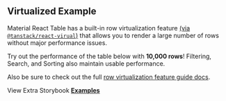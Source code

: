 
<Head>
  <title>Material React Table Docs - Virtualized Example</title>
  <meta
    name="description"
    content="An example of a Material React Table with virtualization enabled to achieve higher performance when rendering large data sets"
  />
</Head>

## Virtualized Example

Material React Table has a built-in row virtualization feature [(via `@tanstack/react-virual`)](https://tanstack.com/virtual/v3) that allows you to render a large number of rows without major performance issues.

Try out the performance of the table below with **10,000 rows**! Filtering, Search, and Sorting also maintain usable performance.

Also be sure to check out the full [row virtualization feature guide docs](/docs/guides/row-virtualization).

<Example />

View Extra Storybook **[Examples](https://www.material-react-table.dev/?path=/story/features-virtualization--enable-row-virtualization)**
